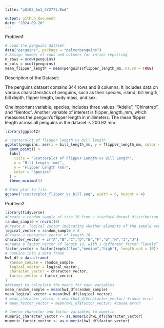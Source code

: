 ```yaml
---
title: "p8105_hw1_CY2772.Rmd"

output: github_document
date: "2024-09-20"
---
```

Problem1
```r
# Load the penguins dataset
data("penguins", package = "palmerpenguins")
# Assign number of rows and columns for inline reporting
n_rows = nrow(penguins)
n_cols = ncol(penguins)
mean_flipper_length = mean(penguins$flipper_length_mm, na.rm = TRUE)
```
Description of the Dataset:

The penguins dataset contains 344 rows and 8 columns. It includes data on various characteristics of penguins, such as their species, island, bill length, bill depth, flipper length, body mass, and sex. 

One important variable, species, includes three values: "Adelie", "Chinstrap", and "Gentoo". Another variable of interest is flipper_length_mm, which measures the penguin's flipper length in millimeters. The mean flipper length across all penguins in the dataset is 200.92 mm.


```r
library(ggplot2)

# Scatterplot of flipper length vs bill length
ggplot(penguins, aes(x = bill_length_mm, y = flipper_length_mm, color = species)) +
  geom_point() +
  labs(
    title = "Scatterplot of Flipper Length vs Bill Length",
    x = "Bill Length (mm)",
    y = "Flipper Length (mm)",
    color = "Species"
  ) +
  theme_minimal()

# Save plot to file
ggsave("scatterplot_flipper_vs_bill.png", width = 6, height = 4)

```

Problem2
```r
library(tidyverse)
#Create a random sample of size 10 from a standard Normal distribution
random_sample = rnorm(10)
#Create a  logical vector indicating whether elements of the sample are greater than 0
logical_vector = random_sample > 0
#Create a character vector of length 10
character_vector = c("A","B","C","D","E","F","G","H","I","J")
#Create a factor vector of length 10, with 3 different factor “levels”
factor_vector = factor(rep(c("low","medium","high"), length.out = 10))
# Combine into a data frame
hw1_df = data.frame(
  random_sample = random_sample,
  logical_vector = logical_vector,
  character_vector = character_vector,
  factor_vector = factor_vector
)
#Attempt to calculate the means for each variables
mean_random_sample = mean(hw1_df$random_sample)
mean_logical_vector = mean(hw1_df$logical_vector)
# mean_character_vector = mean(hw1_df$character_vector) #cause error
# mean_factor_vector = mean(hw1_df$factor_vector) #cause error

# Coerce character and factor variables to numeric
numeric_character_vector <- as.numeric(hw1_df$character_vector)
numeric_factor_vector <- as.numeric(hw1_df$factor_vector)


```

